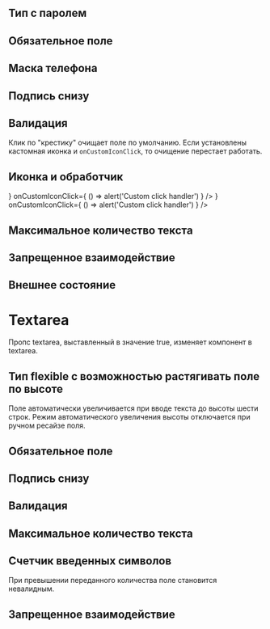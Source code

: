 

<Playground style={wrapperDefaultWidthStyle}>
    <TextField name="name" />
</Playground>

## Тип с паролем

<Playground style={wrapperDefaultWidthStyle}>
    <TextField name="name" placeholder="password" type="password" />
</Playground>

## Обязательное поле

<Playground style={wrapperDefaultWidthStyle}>
    <TextField name="name" required label="Телефон" />
</Playground>

## Маска телефона

<Playground style={wrapperDefaultWidthStyle}>
    <TextField
        placeholder="+7 (999) 999-99-99"
        mask="+7 (999) 999-99-99"
        maskchar="_"
        label="Телефон"
        id="2"
        inputMode="numeric"
        classes={{input: 'parent__inputClass'}}
    />
</Playground>

## Подпись снизу

<Playground style={wrapperDefaultWidthStyle}>
    <TextField noticeText="Comment" />
</Playground>

## Валидация
Клик по "крестику" очищает поле по умолчанию. Если установлены кастомная иконка и `onCustomIconClick`, то очищение перестает работать.

<Playground style={wrapperWideWidthStyle}>
    <TextField
        verification="error"
        noticeText="Name is required"
    />
    <TextField verification="valid" noticeText="You can write that field value is correct" />
</Playground>

## Иконка и обработчик
<Playground style={wrapperWideWidthStyle}>
    <TextField
        verification="error"
        noticeText="Error notice"
        customIcon={ <CustomIcon style={{width: "32", height: "32", display: "block", userSelect: "none", fill: "#000000"}} /> }
        onCustomIconClick={ () => alert('Custom click handler') }
    />
    <TextField
        customIcon={ <CustomIcon style={{width: "32", height: "32", display: "block", userSelect: "none", fill: "#000000"}} /> }
        onCustomIconClick={ () => alert('Custom click handler') }
    />
</Playground>

## Максимальное количество текста

<Playground style={wrapperDefaultWidthStyle}>
    <TextField maxLength={10} />
</Playground>

## Запрещенное взаимодействие

<Playground style={wrapperDefaultWidthStyle}>
    <TextField disabled={true} />
</Playground>

## Внешнее состояние

<Playground style={wrapperDefaultWidthStyle}>
    <TextField value='initial value' />
</Playground>

##
# Textarea
Пропс textarea, выставленный в значение true, изменяет компонент в textarea.

<Playground style={wrapperDefaultWidthStyle}>
    <TextField name="name" textarea placeholder="placeholder" />
</Playground>

## Тип flexible с возможностью растягивать поле по высоте
Поле автоматически увеличивается при вводе текста до высоты шести строк.
Режим автоматического увеличения высоты отключается при ручном ресайзе поля.

<Playground style={wrapperDefaultWidthStyle}>
    <TextField name="name" textarea="flexible" />
</Playground>

## Обязательное поле

<Playground style={wrapperDefaultWidthStyle}>
    <TextField
        label="Required field"
        textarea
        required
        classes={{input: 'parent__inputClass'}}
    />
</Playground>

## Подпись снизу

<Playground style={wrapperDefaultWidthStyle}>
    <TextField
        noticeText="Comment"
        textarea
    />
</Playground>

## Валидация

<Playground style={wrapperWideWidthStyle}>
    <TextField
        verification="error"
        noticeText="Name is required"
        textarea
    />
    <TextField
        verification="valid"
        noticeText="Field passed validation"
        textarea
    />
</Playground>

## Максимальное количество текста

<Playground style={wrapperDefaultWidthStyle}>
    <TextField maxLength={10} textarea />
</Playground>

## Счетчик введенных символов
При превышении переданного количества поле становится невалидным.

<Playground style={wrapperWideWidthStyle}>
    <TextField symbolCounter={10} textarea value="Иванов Ива" />
    <TextField symbolCounter={10} textarea value="Иванов Иван Иванович" />
</Playground>

## Запрещенное взаимодействие

<Playground style={wrapperDefaultWidthStyle}>
    <TextField
        disabled
        textarea
    />
</Playground>
